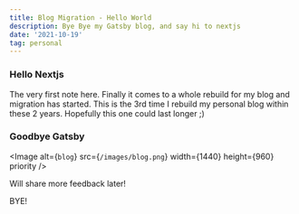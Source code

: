 ```yaml
---
title: Blog Migration - Hello World
description: Bye Bye my Gatsby blog, and say hi to nextjs
date: '2021-10-19'
tag: personal
---
```


### Hello Nextjs

The very first note here. Finally it comes to a whole rebuild for my blog and migration has started.
This is the 3rd time I rebuild my personal blog within these 2 years. Hopefully this one could last longer ;)

### Goodbye Gatsby

<Image
  alt={`blog`}
  src={`/images/blog.png`}
  width={1440}
  height={960}
  priority 
/>

Will share more feedback later!

BYE!